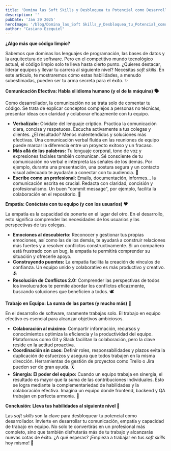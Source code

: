 ```yaml
---
title: 'Domina las Soft Skills y Desbloquea tu Potencial como Desarrollador'
description: ''
pubDate: 'Jan 29 2025'
heroImage: '/blog/Domina_las_Soft Skills_y_Desbloquea_tu_Potencial_como_Desarrollador.jpg'
author: "Casiano Ezequiel"
---
```

**¿Algo más que código limpio?**

Sabemos que dominas los lenguajes de programación, las bases de datos y la arquitectura de software. Pero en el competitivo mundo tecnológico actual, el código limpio solo te lleva hasta cierto punto. ¿Quieres destacar, liderar equipos y llevar tu carrera al siguiente nivel? Necesitas _soft skills_. En este artículo, te mostraremos cómo estas habilidades, a menudo subestimadas, pueden ser tu arma secreta para el éxito. ✨

**Comunicación Efectiva: Habla el idioma humano (y el de la máquina) 🗣️**

Como desarrollador, la comunicación no se trata solo de comentar tu código. Se trata de explicar conceptos complejos a personas no técnicas, presentar ideas con claridad y colaborar eficazmente con tu equipo.

- **Verbalízalo:** Olvídate del lenguaje críptico. Practica la comunicación clara, concisa y respetuosa. Escucha activamente a tus colegas y clientes. ¿El resultado? Menos malentendidos y soluciones más efectivas. Una comunicación verbal fluida en las reuniones de equipo puede marcar la diferencia entre un proyecto exitoso y un fracaso.
- **Más allá de las palabras:** Tu lenguaje corporal, tono de voz y expresiones faciales también comunican. Sé consciente de tu comunicación no verbal e interpreta las señales de los demás. Por ejemplo, durante una presentación, una postura segura y un contacto visual adecuado te ayudarán a conectar con tu audiencia. 🤝
- **Escribe como un profesional:** Emails, documentación, informes… la comunicación escrita es crucial. Redacta con claridad, concisión y profesionalismo. Un buen "commit message", por ejemplo, facilita la colaboración en el repositorio. 📝

**Empatía: Conéctate con tu equipo (y con los usuarios) ❤️**

La empatía es la capacidad de ponerte en el lugar del otro. En el desarrollo, esto significa comprender las necesidades de los usuarios y las perspectivas de tus colegas.

- **Emociones al descubierto:** Reconocer y gestionar tus propias emociones, así como las de los demás, te ayudará a construir relaciones más fuertes y a resolver conflictos constructivamente. Si un compañero está frustrado con un bug, la empatía te permitirá comprender su situación y ofrecerle apoyo.
- **Construyendo puentes:** La empatía facilita la creación de vínculos de confianza. Un equipo unido y colaborativo es más productivo y creativo. 🫂
- **Resolución de Conflictos 2.0:** Comprender las perspectivas de todos los involucrados te permite abordar los conflictos eficazmente, buscando soluciones que beneficien a todos. 🕊️

**Trabajo en Equipo: La suma de las partes (y mucho más) 🤝**

En el desarrollo de software, raramente trabajas solo. El trabajo en equipo efectivo es esencial para alcanzar objetivos ambiciosos.

- **Colaboración al máximo:** Compartir información, recursos y conocimientos optimiza la eficiencia y la productividad del equipo. Plataformas como Git y Slack facilitan la colaboración, pero la clave reside en la actitud proactiva.
- **Coordinación sin caos:** Definir roles, responsabilidades y plazos evita la duplicación de esfuerzos y asegura que todos trabajen en la misma dirección. Herramientas de gestión de proyectos como Trello o Jira pueden ser de gran ayuda. 🗓️
- **Sinergia: El poder del equipo:** Cuando un equipo trabaja en sinergia, el resultado es mayor que la suma de las contribuciones individuales. Esto se logra mediante la complementariedad de habilidades y la colaboración efectiva. Imagina un equipo donde frontend, backend y QA trabajan en perfecta armonía. 💫

**Conclusión: Lleva tus habilidades al siguiente nivel 🚀**

Las _soft skills_ son la clave para desbloquear tu potencial como desarrollador. Invierte en desarrollar tu comunicación, empatía y capacidad de trabajo en equipo. No solo te convertirás en un profesional más completo, sino que también disfrutarás más de tu trabajo y alcanzarás nuevas cotas de éxito. ¿A qué esperas? ¡Empieza a trabajar en tus _soft skills_ hoy mismo! 💪